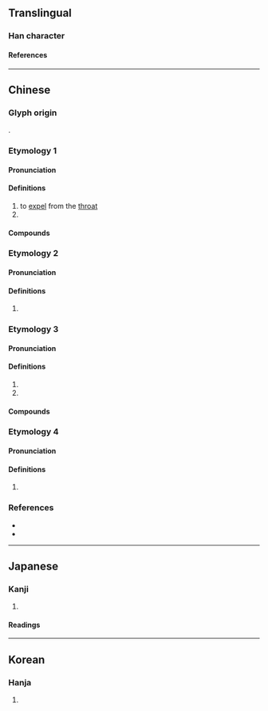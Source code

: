 {{also|詻}}
{{character info/new}}
==Translingual==

===Han character===
{{Han char|rn=30|rad=口|as=06|sn=9|four=67064|canj=RHER|ids=⿰口各}}

====References====
{{Han ref|kx=0187.050|dkj=03550|dj=0406.070|hdz=10620.070|uh=54AF}}

----

==Chinese==

===Glyph origin===
{{Han compound|口|各|ls=psc|c1=s|c2=p|t1=mouth}}.

===Etymology 1===
{{zh-forms}}

====Pronunciation====
{{zh-pron
|m=luò,kǎ
|c=kat1
|mn=kha̍k
|cat=v,interjection
}}

====Definitions====
{{zh-hanzi}}

# to [[expel]] from the [[throat]]
# {{n-g|an interjection, the sound of coughing}}

====Compounds====
{{zh-der|咯血}}
===Etymology 2===
{{zh-forms}}

====Pronunciation====
{{zh-pron
|m=lo
|c=lo1
|c-t=lo2
|c-t_note=Also {{IPAchar|/lə⁵⁵/}}
|cat=part
}}

====Definitions====
{{zh-hanzi}}

# {{n-g|sentence-final particle indicating that something is obvious}} 

===Etymology 3===
{{zh-forms}}

====Pronunciation====
{{zh-pron
|m=gē,gé
|c=lok3,lo3,gok3
|mn=ko̍k
|cat=interjection
}}

====Definitions====
{{zh-hanzi}}

# {{zh-used in|咯噠}}
# {{n-g|an interjection, the sound of coughing, chicken's clucking, etc.}}

====Compounds====
{{zh-der|吱吱咯咯|咯噔|咯噹|咯吱咯喳|咯噠|咯咯|咭吱咯吱|咯吱|咯咯作響|咭噔咯噔|打飽咯|掩咯雞|跳咯噔兒}}
===Etymology 4===
{{zh-forms}}

====Pronunciation====
{{zh-pron
|m=luò
|c=lok6
|cat=
}}

====Definitions====
{{zh-hanzi}}

# {{zh-only|吡咯}}


===References===
* {{R:twedu|A00578}}
* {{R:yue:mfccd}}

----

==Japanese==

===Kanji===
{{ja-kanji|rs=口06}}

# {{defn|lang=ja|sort=口06}}

====Readings====
{{ja-readings
|goon=きゃく, らく
|kanon=かく, らく
|kun=は-く}}

----

==Korean==

===Hanja===
{{ko-hanja|hangeul=각|rv=gak|mr=kak}}

# {{defn|lang=ko|sort=口06}}